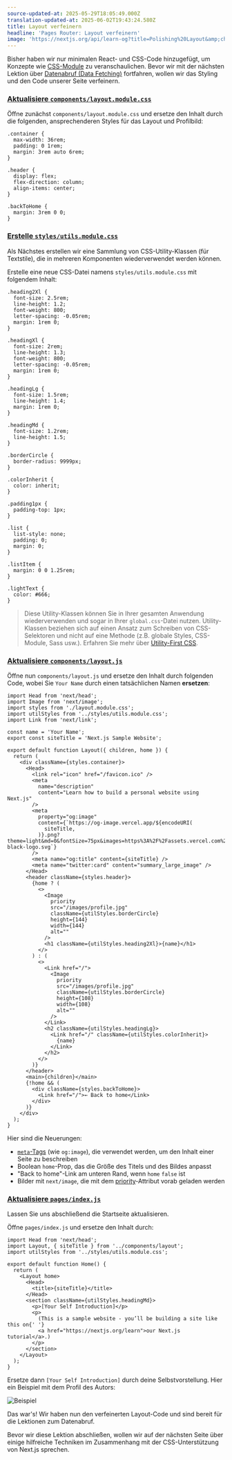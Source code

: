 ```yaml
---
source-updated-at: 2025-05-29T18:05:49.000Z
translation-updated-at: 2025-06-02T19:43:24.580Z
title: Layout verfeinern
headline: 'Pages Router: Layout verfeinern'
image: 'https://nextjs.org/api/learn-og?title=Polishing%20Layout&amp;chapter=17'
---
```


Bisher haben wir nur minimalen React- und CSS-Code hinzugefügt, um Konzepte wie [CSS-Module](/docs/basic-features/built-in-css-support#adding-component-level-css) zu veranschaulichen. Bevor wir mit der nächsten Lektion über [Datenabruf (Data Fetching)](/docs/basic-features/data-fetching) fortfahren, wollen wir das Styling und den Code unserer Seite verfeinern.

### [Aktualisiere `components/layout.module.css`](#update-componentslayoutmodulecss)

Öffne zunächst `components/layout.module.css` und ersetze den Inhalt durch die folgenden, ansprechenderen Styles für das Layout und Profilbild:

```
.container {
  max-width: 36rem;
  padding: 0 1rem;
  margin: 3rem auto 6rem;
}
 
.header {
  display: flex;
  flex-direction: column;
  align-items: center;
}
 
.backToHome {
  margin: 3rem 0 0;
}
```

### [Erstelle `styles/utils.module.css`](#create-stylesutilsmodulecss)

Als Nächstes erstellen wir eine Sammlung von CSS-Utility-Klassen (für Textstile), die in mehreren Komponenten wiederverwendet werden können.

Erstelle eine neue CSS-Datei namens `styles/utils.module.css` mit folgendem Inhalt:

```
.heading2Xl {
  font-size: 2.5rem;
  line-height: 1.2;
  font-weight: 800;
  letter-spacing: -0.05rem;
  margin: 1rem 0;
}
 
.headingXl {
  font-size: 2rem;
  line-height: 1.3;
  font-weight: 800;
  letter-spacing: -0.05rem;
  margin: 1rem 0;
}
 
.headingLg {
  font-size: 1.5rem;
  line-height: 1.4;
  margin: 1rem 0;
}
 
.headingMd {
  font-size: 1.2rem;
  line-height: 1.5;
}
 
.borderCircle {
  border-radius: 9999px;
}
 
.colorInherit {
  color: inherit;
}
 
.padding1px {
  padding-top: 1px;
}
 
.list {
  list-style: none;
  padding: 0;
  margin: 0;
}
 
.listItem {
  margin: 0 0 1.25rem;
}
 
.lightText {
  color: #666;
}
```

> Diese Utility-Klassen können Sie in Ihrer gesamten Anwendung wiederverwenden und sogar in Ihrer `global.css`-Datei nutzen. Utility-Klassen beziehen sich auf einen Ansatz zum Schreiben von CSS-Selektoren und nicht auf eine Methode (z.B. globale Styles, CSS-Module, Sass usw.). Erfahren Sie mehr über [Utility-First CSS](https://tailwindcss.com/docs/utility-first).

### [Aktualisiere `components/layout.js`](#update-componentslayoutjs)

Öffne nun `components/layout.js` und ersetze den Inhalt durch folgenden Code, wobei Sie `Your Name` durch einen tatsächlichen Namen **ersetzen**:

```
import Head from 'next/head';
import Image from 'next/image';
import styles from './layout.module.css';
import utilStyles from '../styles/utils.module.css';
import Link from 'next/link';
 
const name = 'Your Name';
export const siteTitle = 'Next.js Sample Website';
 
export default function Layout({ children, home }) {
  return (
    <div className={styles.container}>
      <Head>
        <link rel="icon" href="/favicon.ico" />
        <meta
          name="description"
          content="Learn how to build a personal website using Next.js"
        />
        <meta
          property="og:image"
          content={`https://og-image.vercel.app/${encodeURI(
            siteTitle,
          )}.png?theme=light&md=0&fontSize=75px&images=https%3A%2F%2Fassets.vercel.com%2Fimage%2Fupload%2Ffront%2Fassets%2Fdesign%2Fnextjs-black-logo.svg`}
        />
        <meta name="og:title" content={siteTitle} />
        <meta name="twitter:card" content="summary_large_image" />
      </Head>
      <header className={styles.header}>
        {home ? (
          <>
            <Image
              priority
              src="/images/profile.jpg"
              className={utilStyles.borderCircle}
              height={144}
              width={144}
              alt=""
            />
            <h1 className={utilStyles.heading2Xl}>{name}</h1>
          </>
        ) : (
          <>
            <Link href="/">
              <Image
                priority
                src="/images/profile.jpg"
                className={utilStyles.borderCircle}
                height={108}
                width={108}
                alt=""
              />
            </Link>
            <h2 className={utilStyles.headingLg}>
              <Link href="/" className={utilStyles.colorInherit}>
                {name}
              </Link>
            </h2>
          </>
        )}
      </header>
      <main>{children}</main>
      {!home && (
        <div className={styles.backToHome}>
          <Link href="/">← Back to home</Link>
        </div>
      )}
    </div>
  );
}
```

Hier sind die Neuerungen:

*   [`meta`-Tags](https://en.wikipedia.org/wiki/Meta_element) (wie `og:image`), die verwendet werden, um den Inhalt einer Seite zu beschreiben
*   Boolean `home`-Prop, das die Größe des Titels und des Bildes anpasst
*   "Back to home"-Link am unteren Rand, wenn `home` `false` ist
*   Bilder mit `next/image`, die mit dem [priority](/docs/api-reference/next/image#priority)-Attribut vorab geladen werden

### [Aktualisiere `pages/index.js`](#update-pagesindexjs)

Lassen Sie uns abschließend die Startseite aktualisieren.

Öffne `pages/index.js` und ersetze den Inhalt durch:

```
import Head from 'next/head';
import Layout, { siteTitle } from '../components/layout';
import utilStyles from '../styles/utils.module.css';
 
export default function Home() {
  return (
    <Layout home>
      <Head>
        <title>{siteTitle}</title>
      </Head>
      <section className={utilStyles.headingMd}>
        <p>[Your Self Introduction]</p>
        <p>
          (This is a sample website - you’ll be building a site like this on{' '}
          <a href="https://nextjs.org/learn">our Next.js tutorial</a>.)
        </p>
      </section>
    </Layout>
  );
}
```

Ersetze dann `[Your Self Introduction]` durch deine Selbstvorstellung. Hier ein Beispiel mit dem Profil des Autors:

![Beispiel](https://h8DxKfmAPhn8O0p3.public.blob.vercel-storage.com/learn/pages-router/assets-metadata-css/example.png)

Das war's! Wir haben nun den verfeinerten Layout-Code und sind bereit für die Lektionen zum Datenabruf.

Bevor wir diese Lektion abschließen, wollen wir auf der nächsten Seite über einige hilfreiche Techniken im Zusammenhang mit der CSS-Unterstützung von Next.js sprechen.